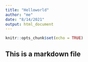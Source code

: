 ```yaml
---
title: "Helloworld"
author: "me"
date: "8/14/2021"
output: html_document
---
```


```r
knitr::opts_chunk$set(echo = TRUE)
```

## This is a markdown file



